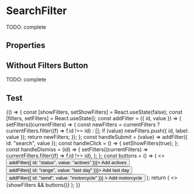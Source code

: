 


<Meta title="Composite components/SearchFilter" component={SearchFilter} />

# SearchFilter

TODO: complete

<Preview>
  <Story name="default" parameters={{ decorators: [withKnobs, withA11y] }}>
    <SearchFilter
      label={text("label", "")}
      filterCount={number("filter count", "")}
      ariaLabel={text("ariaLabel", "filter")}
      placeholder={text("placeholder", "Search an invoice")}
      resultCount={text("resultCount", "160 invoices")}
      onSubmit={action("onSubmit")}
      onClick={action("onClick")}
      onDismiss={action("onDismiss")}
      appliedFilters={[
        { id: "search", label: "pattern search" },
        { id: "status", label: "actives" },
        { id: "range", label: "last day" },
        { id: "send", label: "motorcycle" },
      ]}
    />
  </Story>
</Preview>

## Properties

<Props of={SearchFilter.type} />

## Without Filters Button

TODO: complete

<Preview>
  <Story
    name="without filters button"
    parameters={{ decorators: [withKnobs, withA11y] }}
  >
    <SearchFilter
      placeholder="Search an invoice"
      resultCount="160 invoices"
      onSubmit={action("onSubmit")}
      onDismiss={action("onDismiss")}
      appliedFilters={[{ id: "search", label: "pattern search" }]}
    />
  </Story>
</Preview>

## Test

<Preview>
  <Story name="test" parameters={{ decorators: [withKnobs, withA11y] }}>
    {() => {
      const [showFilters, setShowFilters] = React.useState(false);
      const [filters, setFilters] = React.useState();
      const addFilter = ({ id, value }) => {
        setFilters((currentFilters) => {
          const newFilters = currentFilters
            ? currentFilters.filter((f) => f.id !== id)
            : [];
          if (value) newFilters.push({ id, label: value });
          return newFilters;
        });
      };
      const handleSubmit = (value) => addFilter({ id: "search", value });
      const handleClick = () => {
        setShowFilters(true);
      };
      const handleDismiss = (id) => {
        setFilters((currentFilters) =>
          currentFilters.filter((f) => f.id !== id),
        );
      };
      const buttons = () => (
        <>
          <Button onClick={() => addFilter({ id: "status", value: "actives" })}>
            Add actives
          </Button>
          <Button onClick={() => addFilter({ id: "range", value: "last day" })}>
            Add last day
          </Button>
          <Button
            onClick={() => addFilter({ id: "send", value: "motorcycle" })}
          >
            Add motorcycle
          </Button>
        </>
      );
      return (
        <>
          {showFilters && buttons()}
          <SearchFilter
            placeholder="Search an invoice"
            resultCount="160 invoices"
            appliedFilters={filters}
            onSubmit={handleSubmit}
            onClick={handleClick}
            onDismiss={handleDismiss}
          />
        </>
      );
    }}
  </Story>
</Preview>
